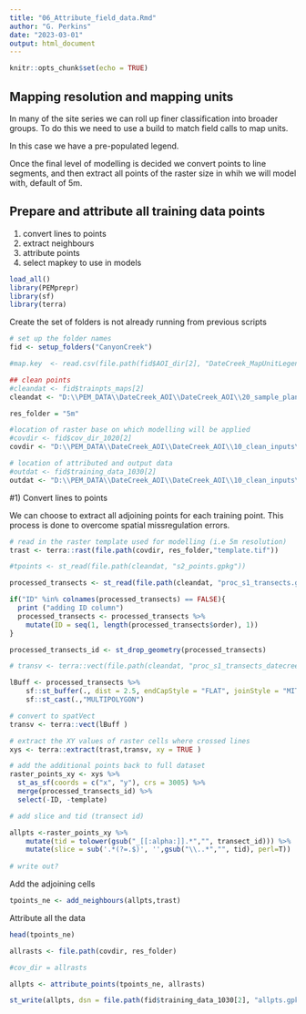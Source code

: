 ```yaml
---
title: "06_Attribute_field_data.Rmd"
author: "G. Perkins"
date: "2023-03-01"
output: html_document
---
```


```r
knitr::opts_chunk$set(echo = TRUE)
```

## Mapping resolution and mapping units 

In many of the site series we can roll up finer classification into broader groups. To do this we need to use a build to match field calls to map units. 

In this case we have a pre-populated legend. 

Once the final level of modelling is decided we convert points to line segments, and then extract all points of the raster size in whih we will model with, default of 5m. 



## Prepare and attribute all training data points 

1) convert lines to points 
2) extract neighbours 
3) attribute points 
4) select mapkey to use in models


```r

load_all()
library(PEMprepr)
library(sf)
library(terra)

```


Create the set of folders is not already running from previous scripts

```r
# set up the folder names
fid <- setup_folders("CanyonCreek")

#map.key  <- read.csv(file.path(fid$AOI_dir[2], "DateCreek_MapUnitLegend.csv"), stringsAsFactor = FALSE)

## clean points 
#cleandat <- fid$trainpts_maps[2]
cleandat <- "D:\\PEM_DATA\\DateCreek_AOI\\DateCreek_AOI\\20_sample_plan\\10_standard_sample\\40_transect_data\\clean_field_data"

res_folder = "5m"

#location of raster base on which modelling will be applied
#covdir <- fid$cov_dir_1020[2]
covdir <- "D:\\PEM_DATA\\DateCreek_AOI\\DateCreek_AOI\\10_clean_inputs\\20_covariates"

# location of attributed and output data 
#outdat <- fid$training_data_1030[2]
outdat <- "D:\\PEM_DATA\\DateCreek_AOI\\DateCreek_AOI\\10_clean_inputs\\30_trainingdata"
```

#1) Convert lines to points 


We can choose to extract all adjoining points for each training point. 
This process is done to overcome spatial missregulation errors. 


```r
# read in the raster template used for modelling (i.e 5m resolution)
trast <- terra::rast(file.path(covdir, res_folder,"template.tif"))

#tpoints <- st_read(file.path(cleandat, "s2_points.gpkg"))

processed_transects <- st_read(file.path(cleandat, "proc_s1_transects.gpkg"))

if("ID" %in% colnames(processed_transects) == FALSE){
  print ("adding ID column")
  processed_transects <- processed_transects %>% 
    mutate(ID = seq(1, length(processed_transects$order), 1))
}

processed_transects_id <- st_drop_geometry(processed_transects)

# transv <- terra::vect(file.path(cleandat, "proc_s1_transects_datecreek.gpkg"))

lBuff <- processed_transects %>% 
    sf::st_buffer(., dist = 2.5, endCapStyle = "FLAT", joinStyle = "MITRE") %>%
    sf::st_cast(.,"MULTIPOLYGON")

# convert to spatVect
transv <- terra::vect(lBuff )

# extract the XY values of raster cells where crossed lines
xys <- terra::extract(trast,transv, xy = TRUE )

# add the additional points back to full dataset
raster_points_xy <- xys %>% 
  st_as_sf(coords = c("x", "y"), crs = 3005) %>%
  merge(processed_transects_id) %>%
  select(-ID, -template)

# add slice and tid (transect id)

allpts <-raster_points_xy %>%
    mutate(tid = tolower(gsub("_[[:alpha:]].*","", transect_id))) %>%
    mutate(slice = sub('.*(?=.$)', '',gsub("\\..*","", tid), perl=T))
  
# write out? 

```


Add the adjoining cells 

```r

tpoints_ne <- add_neighbours(allpts,trast)

```

Attribute all the data 

```r

head(tpoints_ne)

allrasts <- file.path(covdir, res_folder)

#cov_dir = allrasts

allpts <- attribute_points(tpoints_ne, allrasts) 

st_write(allpts, dsn = file.path(fid$training_data_1030[2], "allpts.gpkg"), delete_layer = TRUE)

```

